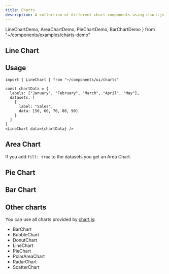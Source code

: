 ```yaml
---
title: Charts
description: A collection of different chart components using chart.js
---
```


  LineChartDemo,
  AreaChartDemo,
  PieChartDemo,
  BarChartDemo
} from "~/components/examples/charts-demo"

## Line Chart

<LineChartDemo />

## Usage

```tsx
import { LineChart } from "~/components/ui/charts"
```

```tsx
const chartData = {
  labels: ["January", "February", "March", "April", "May"],
  datasets: [
    {
      label: "Sales",
      data: [50, 60, 70, 80, 90]
    }
  ]
}
<LineChart data={chartData} />
```

## Area Chart

If you add `fill: true` to the datasets you get an Area Chart.

<AreaChartDemo />

## Pie Chart

<PieChartDemo />

## Bar Chart

<BarChartDemo />

## Other charts

You can use all charts provided by [chart.js](https://www.chartjs.org/docs/latest/):

- BarChart
- BubbleChart
- DonutChart
- LineChart
- PieChart
- PolarAreaChart
- RadarChart
- ScatterChart
